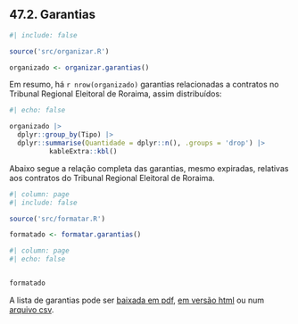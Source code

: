 ## 47.2. Garantias


```r
#| include: false

source('src/organizar.R')

organizado <- organizar.garantias()


```

Em resumo, há `r nrow(organizado)` garantias relacionadas a contratos no Tribunal Regional Eleitoral de Roraima, assim distribuídos:

``` r
#| echo: false

organizado |>
  dplyr::group_by(Tipo) |>
  dplyr::summarise(Quantidade = dplyr::n(), .groups = 'drop') |>
          kableExtra::kbl()


```

Abaixo segue a relação completa das garantias, mesmo expiradas, relativas aos contratos do Tribunal Regional Eleitoral de Roraima.

```r
#| column: page
#| include: false

source('src/formatar.R')

formatado <- formatar.garantias()
```


```r
#| column: page
#| echo: false


formatado
```


A lista de garantias pode ser [baixada em pdf](../saida/garantias.pdf), [em versão html](../saida/garantias.html) ou num [arquivo csv](../saida/garantias.csv).

